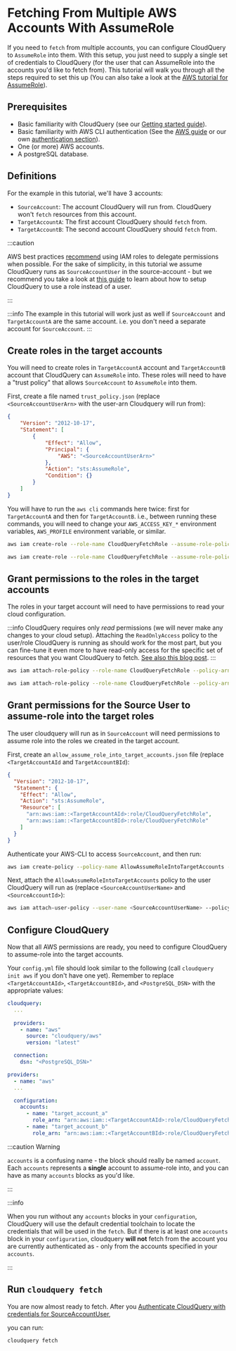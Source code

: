
# Fetching From Multiple AWS Accounts With AssumeRole

If you need to `fetch` from multiple accounts, you can configure CloudQuery to `AssumeRole` into them. 
With this setup, you just need to supply a single set of credentials to CloudQuery (for the user
that can AssumeRole into the accounts you'd like to fetch from). This tutorial will walk you through all the
steps required to set this up (You can also take a look at the [AWS tutorial for AssumeRole](https://docs.aws.amazon.com/IAM/latest/UserGuide/tutorial_cross-account-with-roles.html)).

## Prerequisites

- Basic familiarity with CloudQuery (see our [Getting started guide](../getting-started/getting-started-with-aws)).
- Basic familiarity with AWS CLI authentication (See the [AWS guide](https://docs.aws.amazon.com/cli/latest/userguide/cli-chap-configure.html) or our own [authentication section](../getting-started/getting-started-with-aws#authenticate-with-aws)).
- One (or more) AWS accounts.
- A postgreSQL database.


## Definitions

For the example in this tutorial, we'll have 3 accounts:
- `SourceAccount`: The account CloudQuery will run from. CloudQuery won't `fetch` resources from this account. 
- `TargetAccountA`: The first account CloudQuery should `fetch` from.
- `TargetAccountB`: The second account CloudQuery should `fetch` from.

:::caution

AWS best practices [recommend](https://docs.aws.amazon.com/IAM/latest/UserGuide/best-practices.html#delegate-using-roles) using 
IAM roles to delegate permissions when possible. For the sake of simplicity, in this tutorial we assume
CloudQuery runs as `SourceAccountUser` in the source-account - but we recommend you take a look at 
[this guide](https://docs.aws.amazon.com/cli/latest/userguide/cli-configure-role.html) to learn about how to 
setup CloudQuery to use a role instead of a user.

:::

:::info
The example in this tutorial will work just as well if `SourceAccount` and `TargetAccountA` are the same account.
i.e. you don't need a separate account for `SourceAccount`.
:::

## Create roles in the target accounts

You will need to create roles in `TargetAccountA` account and `TargetAccountB` account that CloudQuery can `AssumeRole` into.
These roles will need to have a "trust policy" that allows `SourceAccount` to `AssumeRole` into them.

First, create a file named `trust_policy.json` (replace `<SourceAccountUserArn>` with the user-arn Cloudquery will run from):

```json title="trust_policy.json"
{
    "Version": "2012-10-17",
    "Statement": [
        {
            "Effect": "Allow",
            "Principal": {
                "AWS": "<SourceAccountUserArn>"
            },
            "Action": "sts:AssumeRole",
            "Condition": {}
        }
    ]
}
```

You will have to run the `aws cli` commands here twice: first for `TargetAccountA` and then for `TargetAccountB`.
i.e., between running these commands, you will need to change your `AWS_ACCESS_KEY_*` environment variables, 
`AWS_PROFILE` environment variable, or similar.

```bash title="AWS CLI commands for TargetAccountA"
aws iam create-role --role-name CloudQueryFetchRole --assume-role-policy-document file://trust_policy.json
```

```bash title="AWS CLI commands for TargetAccountB"
aws iam create-role --role-name CloudQueryFetchRole --assume-role-policy-document file://trust_policy.json
```

## Grant permissions to the roles in the target accounts

The roles in your target account will need to have permissions to read your cloud configuration.

:::info
CloudQuery requires only *read* permissions (we will never make any changes to your cloud setup). 
Attaching the `ReadOnlyAccess` policy to the user/role CloudQuery is running as should work for the most part, 
but you can fine-tune it even more to have read-only access for the specific set of resources that you want 
CloudQuery to fetch. 
[See also this blog post](https://alestic.com/2015/10/aws-iam-readonly-too-permissive/).
:::

```bash title="AWS CLI commands for TargetAccountA"
aws iam attach-role-policy --role-name CloudQueryFetchRole --policy-arn arn:aws:iam::aws:policy/ReadOnlyAccess
```

```bash title="AWS CLI commands for TargetAccountB"
aws iam attach-role-policy --role-name CloudQueryFetchRole --policy-arn arn:aws:iam::aws:policy/ReadOnlyAccess
```

## Grant permissions for the Source User to assume-role into the target roles

The user cloudquery will run as in `SourceAccount` will need permissions to assume role into the roles we 
created in the target account. 

First, create an `allow_assume_role_into_target_accounts.json` file (replace `<TargetAccountAId` and `TargetAccountBId`):

```json title="allow_assume_role_into_target_accounts.json"
{
  "Version": "2012-10-17",
  "Statement": {
    "Effect": "Allow",
    "Action": "sts:AssumeRole",
    "Resource": [
      "arn:aws:iam::<TargetAccountAId>:role/CloudQueryFetchRole",
      "arn:aws:iam::<TargetAccountBId>:role/CloudQueryFetchRole"
    ]
  }
}
```

Authenticate your AWS-CLI to access `SourceAccount`, and then run: 

```bash title="AWS CLI Commands for SourceAccount"
aws iam create-policy --policy-name AllowAssumeRoleIntoTargetAccounts --policy-document file://allow_assume_role_into_target_accounts.json
```

Next, attach the `AllowAssumeRoleIntoTargetAccounts` policy to the user CloudQuery will run as (replace `<SourceAccountUserName>` and `<SourceAccountId>`):

```bash title="AWS CLI Commands for SourceAccount"
aws iam attach-user-policy --user-name <SourceAccountUserName> --policy-arn "arn:aws:iam::<SourceAccountId>:policy/AllowAssumeRoleIntoTargetAccounts"
```

## Configure CloudQuery

Now that all AWS permissions are ready, you need to configure CloudQuery to assume-role into the target accounts.

Your `config.yml` file should look similar to the following (call `cloudquery init aws` if you don't have one yet).
Remember to replace `<TargetAccountAId>`, `<TargetAccountBId>`, and `<PostgreSQL_DSN>` with the appropriate values:

```yml title="config.yml"
cloudquery:
  ...
  
  providers:
    - name: "aws"
      source: "cloudquery/aws"
      version: "latest"

  connection:
    dsn: "<PostgreSQL_DSN>"

providers:
  - name: "aws"
  ...

  configuration:
    accounts:
      - name: "target_account_a"
        role_arn: "arn:aws:iam::<TargetAccountAId>:role/CloudQueryFetchRole"
      - name: "target_account_b"
        role_arn: "arn:aws:iam::<TargetAccountBId>:role/CloudQueryFetchRole"

```


:::caution Warning

`accounts` is a confusing name - the block should really be named `account`. Each `accounts` represents a **single** account
to assume-role into, and you can have as many `accounts` blocks as you'd like.

:::

:::info

When you run without any `accounts` blocks in your `configuration`, CloudQuery will use the default credential 
toolchain to locate the credentials that will be used in the `fetch`. 
But if there is at least one `accounts` block in your `configuration`, cloudquery **will not** fetch from the 
account you are currently authenticated as - only from the accounts specified in
your `accounts`.

:::

## Run `cloudquery fetch`

You are now almost ready to fetch. After you 
[Authenticate CloudQuery with credentials for SourceAccountUser](../getting-started/getting-started-with-aws#authenticate-with-aws), 

you can run:

```bash title="Authenticated as SourceAccountUser"
cloudquery fetch
```